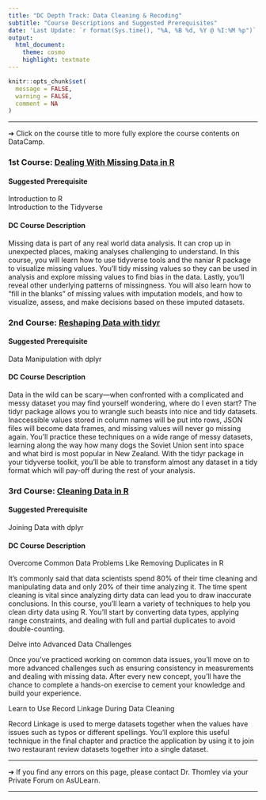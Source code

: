 ```yaml
---
title: "DC Depth Track: Data Cleaning & Recoding"
subtitle: "Course Descriptions and Suggested Prerequisites"
date: 'Last Update: `r format(Sys.time(), "%A, %B %d, %Y @ %I:%M %p")`'
output: 
  html_document: 
    theme: cosmo
    highlight: textmate
---
```


```r
knitr::opts_chunk$set(
  message = FALSE,
  warning = FALSE,
  comment = NA
)
```

<hr>

&#10132; Click on the course title to more fully explore the course contents on DataCamp.

### **1st Course: [Dealing With Missing Data in R](https://app.datacamp.com/learn/courses/dealing-with-missing-data-in-r)**

#### **Suggested Prerequisite**

Introduction to R<br>
Introduction to the Tidyverse

#### **DC Course Description**

Missing data is part of any real world data analysis. It can crop up in unexpected places, making analyses challenging to understand. In this course, you will learn how to use tidyverse tools and the naniar R package to visualize missing values. You'll tidy missing values so they can be used in analysis and explore missing values to find bias in the data. Lastly, you'll reveal other underlying patterns of missingness. You will also learn how to "fill in the blanks" of missing values with imputation models, and how to visualize, assess, and make decisions based on these imputed datasets.

### **2nd Course: [Reshaping Data with tidyr](https://app.datacamp.com/learn/courses/reshaping-data-with-tidyr)**

#### **Suggested Prerequisite**

Data Manipulation with dplyr

#### **DC Course Description**

Data in the wild can be scary—when confronted with a complicated and messy dataset you may find yourself wondering, where do I even start? The tidyr package allows you to wrangle such beasts into nice and tidy datasets. Inaccessible values stored in column names will be put into rows, JSON files will become data frames, and missing values will never go missing again. You'll practice these techniques on a wide range of messy datasets, learning along the way how many dogs the Soviet Union sent into space and what bird is most popular in New Zealand. With the tidyr package in your tidyverse toolkit, you'll be able to transform almost any dataset in a tidy format which will pay-off during the rest of your analysis.

### **3rd Course: [Cleaning Data in R](https://app.datacamp.com/learn/courses/cleaning-data-in-r)**

#### **Suggested Prerequisite**

Joining Data with dplyr

#### **DC Course Description**

Overcome Common Data Problems Like Removing Duplicates in R

It's commonly said that data scientists spend 80% of their time cleaning and manipulating data and only 20% of their time analyzing it. The time spent cleaning is vital since analyzing dirty data can lead you to draw inaccurate conclusions. In this course, you’ll learn a variety of techniques to help you clean dirty data using R. You’ll start by converting data types, applying range constraints, and dealing with full and partial duplicates to avoid double-counting.

Delve into Advanced Data Challenges

Once you’ve practiced working on common data issues, you’ll move on to more advanced challenges such as ensuring consistency in measurements and dealing with missing data. After every new concept, you’ll have the chance to complete a hands-on exercise to cement your knowledge and build your experience.

Learn to Use Record Linkage During Data Cleaning

Record Linkage is used to merge datasets together when the values have issues such as typos or different spellings. You’ll explore this useful technique in the final chapter and practice the application by using it to join two restaurant review datasets together into a single dataset.

<hr>

&#10132; If you find any errors on this page, please contact Dr. Thomley via your Private Forum on AsULearn.

<hr>
